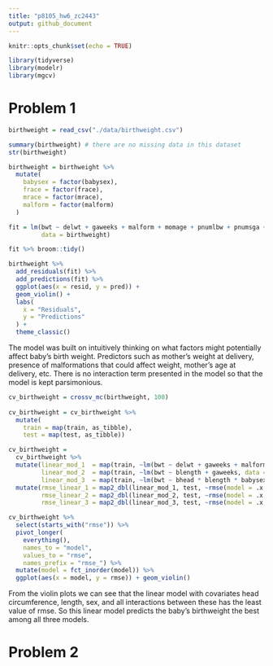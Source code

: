 ```yaml
---
title: "p8105_hw6_zc2443"
output: github_document
---
```


```r
knitr::opts_chunk$set(echo = TRUE)

library(tidyverse)
library(modelr)
library(mgcv)
```

# Problem 1

```r
birthweight = read_csv("./data/birthweight.csv")

summary(birthweight) # there are no missing data in this dataset
str(birthweight)

birthweight = birthweight %>% 
  mutate(
    babysex = factor(babysex),
    frace = factor(frace),
    mrace = factor(mrace),
    malform = factor(malform)
  )

fit = lm(bwt ~ delwt + gaweeks + malform + momage + pnumlbw + pnumsga + ppbmi + ppwt + smoken + wtgain,
         data = birthweight) 

fit %>% broom::tidy()

birthweight %>% 
  add_residuals(fit) %>% 
  add_predictions(fit) %>% 
  ggplot(aes(x = resid, y = pred)) +
  geom_violin() +
  labs(
    x = "Residuals",
    y = "Predictions"
  ) +
  theme_classic()
```

The model was built on intuitively thinking on what factors might potentially affect baby's birth weight. Predictors such as mother's weight at delivery, presence of malformations that could affect weight, mother’s age at delivery, etc. There is no interaction term presented in the model so that the model is kept parsimonious.

```r
cv_birthweight = crossv_mc(birthweight, 100)
  
cv_birthweight = cv_birthweight %>% 
  mutate(
    train = map(train, as_tibble),
    test = map(test, as_tibble))

cv_birthweight = 
  cv_birthweight %>% 
  mutate(linear_mod_1  = map(train, ~lm(bwt ~ delwt + gaweeks + malform + momage + pnumlbw + pnumsga + ppbmi + ppwt + smoken + wtgain, data = .x)),
         linear_mod_2  = map(train, ~lm(bwt ~ blength + gaweeks, data = .x)),
         linear_mod_3  = map(train, ~lm(bwt ~ bhead * blength * babysex, data = .x))) %>% 
  mutate(rmse_linear_1 = map2_dbl(linear_mod_1, test, ~rmse(model = .x, data = .y)),
         rmse_linear_2 = map2_dbl(linear_mod_2, test, ~rmse(model = .x, data = .y)),
         rmse_linear_3 = map2_dbl(linear_mod_3, test, ~rmse(model = .x, data = .y)))

cv_birthweight %>% 
  select(starts_with("rmse")) %>% 
  pivot_longer(
    everything(),
    names_to = "model", 
    values_to = "rmse",
    names_prefix = "rmse_") %>% 
  mutate(model = fct_inorder(model)) %>% 
  ggplot(aes(x = model, y = rmse)) + geom_violin()
```

From the violin plots we can see that the linear model with covariates head circumference, length, sex, and all interactions between these has the least value of rmse. So this linear model predicts the baby's birthweight the best among all three models.

# Problem 2

```r

```

